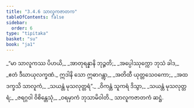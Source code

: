 ```yaml
---
title: "3.4.6 သာလူကဇာတက"
tableOfContents: false
sidebar:
  order: 6
type: "tipitaka"
basket: "su"
book: "ja1"
---
```



<DynamicBreadcrumb />

<Division number="106" book="ja1" e="ch" v="22" p="86">

<Paragraph number="816" type="verses" book="ja1">
_“မာ သာလူကဿ ပိဟယိ,_  
_အာတုရန္နာနိ ဘုဉ္ဇတိ;_  
_အပ္ပေါဿုက္ကော ဘုသံ ခါဒ,_  
_ဧတံ ဒီဃာယုလက္ခဏံ._  

</Paragraph>

</Division>
<Division number="107" book="ja1" e="ch" v="22" p="86">

<Paragraph number="817" type="verses" book="ja1">
ဣဒါနိ သော ဣဓာဂန္တွာ,_  
_အတိထီ ယုတ္တသေဝကော;_  
_အထ ဒက္ခသိ သာလူကံ,_  
_သယန္တံ မုသလုတ္တရံ”._  

</Paragraph>

</Division>
<Division number="108" book="ja1" e="ch" v="22" p="86">

<Paragraph number="818" type="verses" book="ja1">
_ဝိကန္တံ သူကရံ ဒိသွာ,_  
_သယန္တံ မုသလုတ္တရံ;_  
_ဇရဂ္ဂဝါ ဝိစိန္တေသုံ,_  
_ဝရမှာကံ ဘုသာမိဝါတိ._  


</Paragraph>
</Division>

<Paragraph number="819" type="center" book="ja1">
သာလူကဇာတကံ ဆဋ္ဌံ.
</Paragraph>
